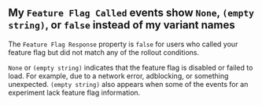 ## My `Feature Flag Called` events show `None`, `(empty string)`, or `false` instead of my variant names

The `Feature Flag Response` property is `false` for users who called your feature flag but did not match any of the rollout conditions.

`None` or `(empty string)` indicates that the feature flag is disabled or failed to load. For example, due to a network error, adblocking, or something unexpected. `(empty string)` also appears when some of the events for an experiment lack feature flag information.
